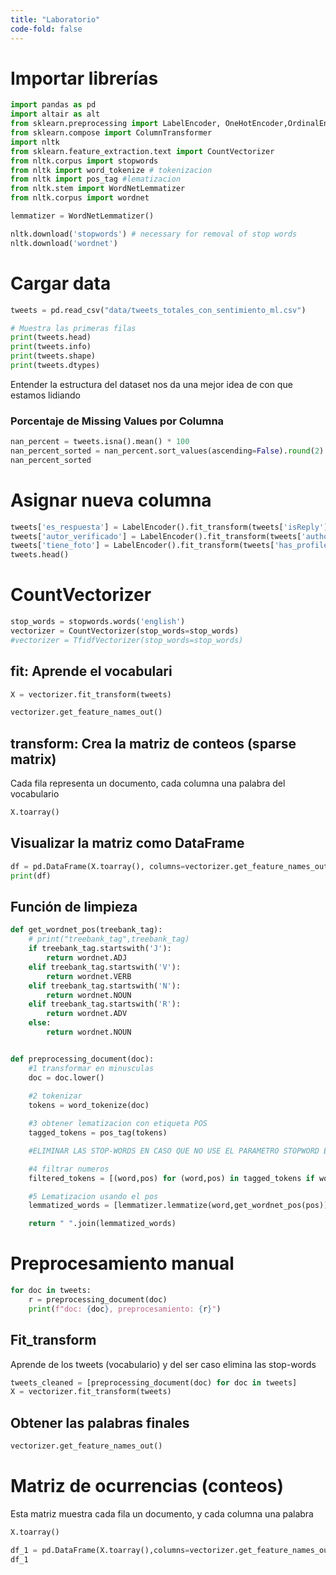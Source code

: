 ```yaml
---
title: "Laboratorio"
code-fold: false
---
```


# Importar librerías

```python
import pandas as pd
import altair as alt
from sklearn.preprocessing import LabelEncoder, OneHotEncoder,OrdinalEncoder,StandardScaler, MinMaxScaler
from sklearn.compose import ColumnTransformer
import nltk
from sklearn.feature_extraction.text import CountVectorizer
from nltk.corpus import stopwords
from nltk import word_tokenize # tokenizacion
from nltk import pos_tag #lematizacion
from nltk.stem import WordNetLemmatizer
from nltk.corpus import wordnet

lemmatizer = WordNetLemmatizer()

nltk.download('stopwords') # necessary for removal of stop words
nltk.download('wordnet')
```


# Cargar data

```python
tweets = pd.read_csv("data/tweets_totales_con_sentimiento_ml.csv")

# Muestra las primeras filas
print(tweets.head)
print(tweets.info)
print(tweets.shape)
print(tweets.dtypes)
```
Entender la estructura del dataset nos da una mejor idea de con que estamos lidiando

### Porcentaje de Missing Values por Columna

```python
nan_percent = tweets.isna().mean() * 100
nan_percent_sorted = nan_percent.sort_values(ascending=False).round(2)
nan_percent_sorted
```


# Asignar nueva columna 
```python
tweets['es_respuesta'] = LabelEncoder().fit_transform(tweets['isReply'])
tweets['autor_verificado'] = LabelEncoder().fit_transform(tweets['authorVerified'])
tweets['tiene_foto'] = LabelEncoder().fit_transform(tweets['has_profile_picture'])
tweets.head()
```


# CountVectorizer
```python
stop_words = stopwords.words('english')
vectorizer = CountVectorizer(stop_words=stop_words)
#vectorizer = TfidfVectorizer(stop_words=stop_words)
```


## fit: Aprende el vocabulari
```python
X = vectorizer.fit_transform(tweets)
```

```python
vectorizer.get_feature_names_out()
```

## transform: Crea la matriz de conteos (sparse matrix)
Cada fila representa un documento, cada columna una palabra del vocabulario
```python
X.toarray()
```

## Visualizar la matriz como DataFrame

```python
df = pd.DataFrame(X.toarray(), columns=vectorizer.get_feature_names_out())
print(df)
```

    
## Función de limpieza

```python



def get_wordnet_pos(treebank_tag):
    # print("treebank_tag",treebank_tag)
    if treebank_tag.startswith('J'):
        return wordnet.ADJ
    elif treebank_tag.startswith('V'):
        return wordnet.VERB
    elif treebank_tag.startswith('N'):
        return wordnet.NOUN
    elif treebank_tag.startswith('R'):
        return wordnet.ADV
    else:
        return wordnet.NOUN 


def preprocessing_document(doc):
    #1 transformar en minusculas
    doc = doc.lower()
    
    #2 tokenizar
    tokens = word_tokenize(doc)

    #3 obtener lematizacion con etiqueta POS
    tagged_tokens = pos_tag(tokens)

    #ELIMINAR LAS STOP-WORDS EN CASO QUE NO USE EL PARAMETRO STOPWORD EN LA VECTORIZACION

    #4 filtrar numeros
    filtered_tokens = [(word,pos) for (word,pos) in tagged_tokens if word.isalpha()]

    #5 Lematizacion usando el pos
    lemmatized_words = [lemmatizer.lemmatize(word,get_wordnet_pos(pos)) for word, pos in filtered_tokens]

    return " ".join(lemmatized_words)

```

# Preprocesamiento manual

```python
for doc in tweets:
    r = preprocessing_document(doc)
    print(f"doc: {doc}, preprocesamiento: {r}")
```

## Fit_transform
Aprende de los tweets (vocabulario) y del ser caso elimina las stop-words


```python
tweets_cleaned = [preprocessing_document(doc) for doc in tweets]
X = vectorizer.fit_transform(tweets)
```

## Obtener las palabras finales

```python
vectorizer.get_feature_names_out()
```

# Matriz de ocurrencias (conteos)
Esta matriz muestra cada fila un documento, y cada columna una palabra

```python
X.toarray()
```

```python


df_1 = pd.DataFrame(X.toarray(),columns=vectorizer.get_feature_names_out())
df_1
```
